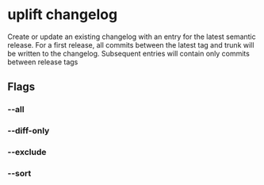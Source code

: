 # uplift changelog

Create or update an existing changelog with an entry for the latest semantic release. For a first release, all commits between the latest tag and trunk will be written to the changelog. Subsequent entries will contain only commits between release tags

## Flags

### --all

### --diff-only

### --exclude

### --sort
